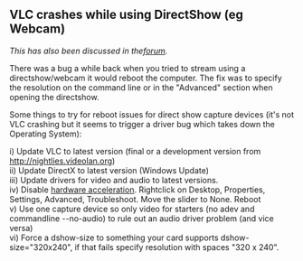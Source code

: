 == VLC crashes while using DirectShow (eg Webcam)  ==

''This has also been discussed in the ''[http://forum.videolan.org/viewtopic.php?t=12394 ''forum'']''.'' 

There was a bug a while back when you tried to stream using a directshow/webcam it would reboot the computer. The fix was to specify the resolution on the command line or in the "Advanced" section when opening the directshow. 


Some things to try for reboot issues for direct show capture devices (it's not VLC crashing but it seems to trigger a driver bug which takes down the Operating System): 


i) Update VLC to latest version (final or a development version from http://nightlies.videolan.org) <br> ii) Update DirectX to latest version (Windows Update) <br> iii) Update drivers for video and audio to latest versions. <br> iv) Disable [[hardware acceleration]]. Rightclick on Desktop, Properties, Settings, Advanced, Troubleshoot. Move the slider to None. Reboot <br> v) Use one capture device so only video for starters (no adev and commandline --no-audio) to rule out an audio driver problem (and vice versa) <br> vi) Force a dshow-size to something your card supports dshow-size="320x240", if that fails specify resolution with spaces "320 x 240".

{{VSG}}